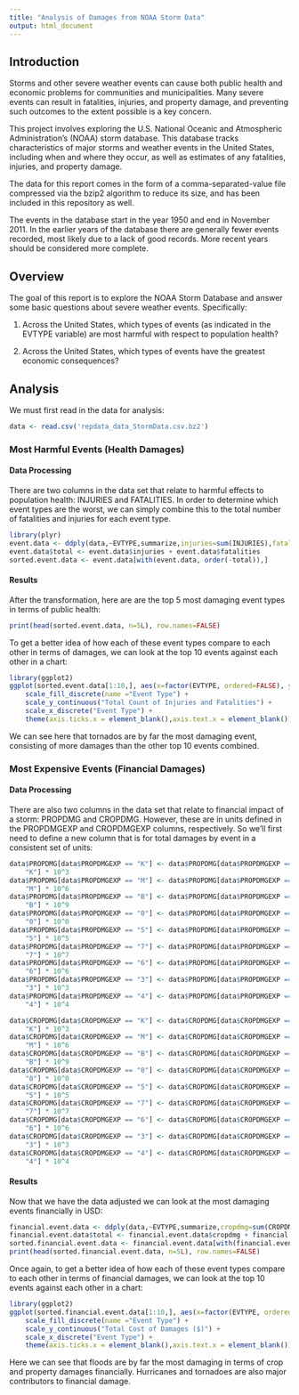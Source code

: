 ```yaml
---
title: "Analysis of Damages from NOAA Storm Data"
output: html_document
---
```


## Introduction

Storms and other severe weather events can cause both public health and economic problems for communities and municipalities. Many severe events can result in fatalities, injuries, and property damage, and preventing such outcomes to the extent possible is a key concern.

This project involves exploring the U.S. National Oceanic and Atmospheric Administration's (NOAA) storm database. This database tracks characteristics of major storms and weather events in the United States, including when and where they occur, as well as estimates of any fatalities, injuries, and property damage.

The data for this report comes in the form of a comma-separated-value file compressed via the bzip2 algorithm to reduce its size, and has been included in this repository as well.

The events in the database start in the year 1950 and end in November 2011. In the earlier years of the database there are generally fewer events recorded, most likely due to a lack of good records. More recent years should be considered more complete.

## Overview

The goal of this report is to explore the NOAA Storm Database and answer some basic questions about severe weather events.  Specifically:

1. Across the United States, which types of events (as indicated in the EVTYPE variable) are most harmful with respect to population health?

2. Across the United States, which types of events have the greatest economic consequences?

## Analysis

We must first read in the data for analysis:

```r
data <- read.csv('repdata_data_StormData.csv.bz2')
```

### Most Harmful Events (Health Damages)

#### Data Processing 
There are two columns in the data set that relate to harmful effects to population health: INJURIES and FATALITIES. In order to determine which event types are the worst, we can simply combine this to the total number of fatalities and injuries for each event type. 

```r
library(plyr)
event.data <- ddply(data,~EVTYPE,summarize,injuries=sum(INJURIES),fatalities=sum(FATALITIES))
event.data$total <- event.data$injuries + event.data$fatalities
sorted.event.data <- event.data[with(event.data, order(-total)),]
```

#### Results

After the transformation, here are are the top 5 most damaging event types in terms of public health:

```r
print(head(sorted.event.data, n=5L), row.names=FALSE)
```

To get a better idea of how each of these event types compare to each other in terms of damages, we can look at the top 10 events against each other in a chart:

```r
library(ggplot2)
ggplot(sorted.event.data[1:10,], aes(x=factor(EVTYPE, ordered=FALSE), y=total,fill=factor(EVTYPE))) + geom_bar(stat="identity") + 
    scale_fill_discrete(name ="Event Type") +
    scale_y_continuous("Total Count of Injuries and Fatalities") +
    scale_x_discrete("Event Type") +
    theme(axis.ticks.x = element_blank(),axis.text.x = element_blank())
```

We can see here that tornados are by far the most damaging event, consisting of more damages than the other top 10 events combined.

### Most Expensive Events (Financial Damages)

#### Data Processing

There are also two columns in the data set that relate to financial impact of a storm: PROPDMG and CROPDMG. However, these are in units defined in the PROPDMGEXP and CROPDMGEXP columns, respectively. So we'll first need to define a new column that is for total damages by event in a consistent set of units:

```r
data$PROPDMG[data$PROPDMGEXP == "K"] <- data$PROPDMG[data$PROPDMGEXP == 
    "K"] * 10^3
data$PROPDMG[data$PROPDMGEXP == "M"] <- data$PROPDMG[data$PROPDMGEXP == 
    "M"] * 10^6
data$PROPDMG[data$PROPDMGEXP == "B"] <- data$PROPDMG[data$PROPDMGEXP == 
    "B"] * 10^9
data$PROPDMG[data$PROPDMGEXP == "0"] <- data$PROPDMG[data$PROPDMGEXP == 
    "0"] * 10^0
data$PROPDMG[data$PROPDMGEXP == "5"] <- data$PROPDMG[data$PROPDMGEXP == 
    "5"] * 10^5
data$PROPDMG[data$PROPDMGEXP == "7"] <- data$PROPDMG[data$PROPDMGEXP == 
    "7"] * 10^7
data$PROPDMG[data$PROPDMGEXP == "6"] <- data$PROPDMG[data$PROPDMGEXP == 
    "6"] * 10^6
data$PROPDMG[data$PROPDMGEXP == "3"] <- data$PROPDMG[data$PROPDMGEXP == 
    "3"] * 10^3
data$PROPDMG[data$PROPDMGEXP == "4"] <- data$PROPDMG[data$PROPDMGEXP == 
    "4"] * 10^4

data$CROPDMG[data$CROPDMGEXP == "K"] <- data$CROPDMG[data$CROPDMGEXP == 
    "K"] * 10^3
data$CROPDMG[data$CROPDMGEXP == "M"] <- data$CROPDMG[data$CROPDMGEXP == 
    "M"] * 10^6
data$CROPDMG[data$CROPDMGEXP == "B"] <- data$CROPDMG[data$CROPDMGEXP == 
    "B"] * 10^9
data$CROPDMG[data$CROPDMGEXP == "0"] <- data$CROPDMG[data$CROPDMGEXP == 
    "0"] * 10^0
data$CROPDMG[data$CROPDMGEXP == "5"] <- data$CROPDMG[data$CROPDMGEXP == 
    "5"] * 10^5
data$CROPDMG[data$CROPDMGEXP == "7"] <- data$CROPDMG[data$CROPDMGEXP == 
    "7"] * 10^7
data$CROPDMG[data$CROPDMGEXP == "6"] <- data$CROPDMG[data$CROPDMGEXP == 
    "6"] * 10^6
data$CROPDMG[data$CROPDMGEXP == "3"] <- data$CROPDMG[data$CROPDMGEXP == 
    "3"] * 10^3
data$CROPDMG[data$CROPDMGEXP == "4"] <- data$CROPDMG[data$CROPDMGEXP == 
    "4"] * 10^4
```

#### Results

Now that we have the data adjusted we can look at the most damaging events financially in USD:

```r
financial.event.data <- ddply(data,~EVTYPE,summarize,cropdmg=sum(CROPDMG),propdmg=sum(PROPDMG))
financial.event.data$total <- financial.event.data$cropdmg + financial.event.data$propdmg
sorted.financial.event.data <- financial.event.data[with(financial.event.data, order(-total)),]
print(head(sorted.financial.event.data, n=5L), row.names=FALSE)
```

Once again, to get a better idea of how each of these event types compare to each other in terms of financial damages, we can look at the top 10 events against each other in a chart:

```r
library(ggplot2)
ggplot(sorted.financial.event.data[1:10,], aes(x=factor(EVTYPE, ordered=FALSE), y=total,fill=factor(EVTYPE))) + geom_bar(stat="identity") + 
    scale_fill_discrete(name ="Event Type") +
    scale_y_continuous("Total Cost of Damages ($)") +
    scale_x_discrete("Event Type") +
    theme(axis.ticks.x = element_blank(),axis.text.x = element_blank())
```

Here we can see that floods are by far the most damaging in terms of crop and property damages financially. Hurricanes and tornadoes are also major contributors to financial damage.